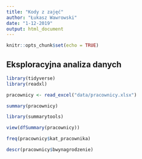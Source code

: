 ```yaml
---
title: "Kody z zajęć"
author: "Łukasz Wawrowski"
date: "1-12-2019"
output: html_document
---
```


```r
knitr::opts_chunk$set(echo = TRUE)
```

## Eksploracyjna analiza danych

```r
library(tidyverse)
library(readxl)

pracownicy <- read_excel("data/pracownicy.xlsx")

summary(pracownicy)

library(summarytools)

view(dfSummary(pracownicy))

freq(pracownicy$kat_pracownika)

descr(pracownicy$bwynagrodzenie)

```

